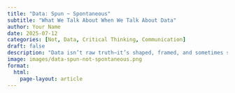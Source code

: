 ```yaml
---
title: "Data: Spun ~ Spontaneous"
subtitle: "What We Talk About When We Talk About Data"
author: Your Name
date: 2025-07-12
categories: [Not, Data, Critical Thinking, Communication]
draft: false
description: "Data isn’t raw truth—it’s shaped, framed, and sometimes spun. A look at how to read between the lines of data-driven claims."
image: images/data-spun-not-spontaneous.png
format:
  html:
    page-layout: article
---
```


